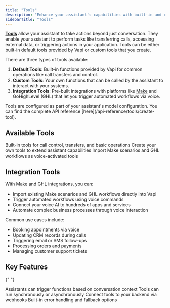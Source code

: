 ```yaml
---
title: "Tools"
description: "Enhance your assistant's capabilities with built-in and custom tools"
sidebarTitle: "Tools"
---
```


[**Tools**](/api-reference/tools/create) allow your assistant to take actions beyond just conversation. They enable your assistant to perform tasks like transferring calls, accessing external data, or triggering actions in your application. Tools can be either built-in default tools provided by Vapi or custom tools that you create.

There are three types of tools available:

1. **Default Tools**: Built-in functions provided by Vapi for common operations like call transfers and control.
2. **Custom Tools**: Your own functions that can be called by the assistant to interact with your systems.
3. **Integration Tools**: Pre-built integrations with platforms like [Make](https://www.make.com/en/integrations/vapi) and GoHighLevel (GHL) that let you trigger automated workflows via voice.

<Info>
  Tools are configured as part of your assistant's model configuration. You can
  find the complete API reference [here](/api-reference/tools/create-tool).
</Info>

## Available Tools

<Cards>
  <Card title="Default Tools" icon="gear" href="/tools/default-tools">
    Built-in tools for call control, transfers, and basic operations
  </Card>
  <Card
    title="Custom Tools"
    icon="screwdriver-wrench"
    href="/tools/custom-tools"
  >
    Create your own tools to extend assistant capabilities
  </Card>
  <Card title="Make & GHL Tools" icon="puzzle-piece" href="/tools/GHL">
    Import Make scenarios and GHL workflows as voice-activated tools
  </Card>
</Cards>

## Integration Tools

With Make and GHL integrations, you can:

- Import existing Make scenarios and GHL workflows directly into Vapi
- Trigger automated workflows using voice commands
- Connect your voice AI to hundreds of apps and services
- Automate complex business processes through voice interaction

Common use cases include:

- Booking appointments via voice
- Updating CRM records during calls
- Triggering email or SMS follow-ups
- Processing orders and payments
- Managing customer support tickets

## Key Features

{" "}

<Card title="Function Calling" icon="square-terminal">
  Assistants can trigger functions based on conversation context
</Card>
<Card title="Async Support" icon="clock">
  Tools can run synchronously or asynchronously
</Card>
<Card title="Server Integration" icon="server">
  Connect tools to your backend via webhooks
</Card>
<Card title="Error Handling" icon="triangle-exclamation">
  Built-in error handling and fallback options
</Card>
